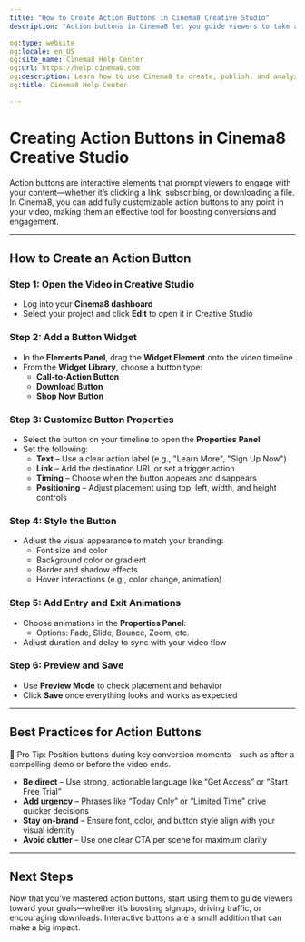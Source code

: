 ```yaml
---
title: "How to Create Action Buttons in Cinema8 Creative Studio"
description: "Action buttons in Cinema8 let you guide viewers to take action—such as visiting a page, signing up, or downloading content—directly from your videos."

og:type: website
og:locale: en_US
og:site_name: Cinema8 Help Center
og:url: https://help.cinema8.com
og:description: Learn how to use Cinema8 to create, publish, and analyze interactive videos.
og:title: Cinema8 Help Center

---
```



# Creating Action Buttons in Cinema8 Creative Studio

Action buttons are interactive elements that prompt viewers to engage with your content—whether it’s clicking a link, subscribing, or downloading a file. In Cinema8, you can add fully customizable action buttons to any point in your video, making them an effective tool for boosting conversions and engagement.

---

## How to Create an Action Button

<Steps>

### Step 1: Open the Video in Creative Studio

- Log into your **Cinema8 dashboard**
- Select your project and click **Edit** to open it in Creative Studio

### Step 2: Add a Button Widget

- In the **Elements Panel**, drag the **Widget Element** onto the video timeline
- From the **Widget Library**, choose a button type:
  - **Call-to-Action Button**
  - **Download Button**
  - **Shop Now Button**

### Step 3: Customize Button Properties

- Select the button on your timeline to open the **Properties Panel**
- Set the following:
  - **Text** – Use a clear action label (e.g., "Learn More", "Sign Up Now")
  - **Link** – Add the destination URL or set a trigger action
  - **Timing** – Choose when the button appears and disappears
  - **Positioning** – Adjust placement using top, left, width, and height controls

### Step 4: Style the Button

- Adjust the visual appearance to match your branding:
  - Font size and color
  - Background color or gradient
  - Border and shadow effects
  - Hover interactions (e.g., color change, animation)

### Step 5: Add Entry and Exit Animations

- Choose animations in the **Properties Panel**:
  - Options: Fade, Slide, Bounce, Zoom, etc.
- Adjust duration and delay to sync with your video flow

### Step 6: Preview and Save

- Use **Preview Mode** to check placement and behavior
- Click **Save** once everything looks and works as expected

</Steps>

---

## Best Practices for Action Buttons

<Callout type="info">
🚀 Pro Tip: Position buttons during key conversion moments—such as after a compelling demo or before the video ends.
</Callout>

- **Be direct** – Use strong, actionable language like “Get Access” or “Start Free Trial”
- **Add urgency** – Phrases like “Today Only” or “Limited Time” drive quicker decisions
- **Stay on-brand** – Ensure font, color, and button style align with your visual identity
- **Avoid clutter** – Use one clear CTA per scene for maximum clarity

---

## Next Steps

Now that you’ve mastered action buttons, start using them to guide viewers toward your goals—whether it’s boosting signups, driving traffic, or encouraging downloads. Interactive buttons are a small addition that can make a big impact.
